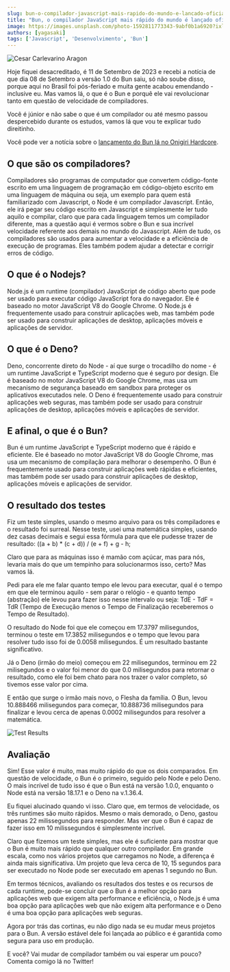 ```yaml
---
slug: bun-o-compilador-javascript-mais-rapido-do-mundo-e-lancado-oficialmente
title: "Bun, o compilador JavaScript mais rápido do mundo é lançado oficialmente"
image: https://images.unsplash.com/photo-1592811773343-9abf0b1a6920?ixlib=rb-4.0.3&ixid=M3wxMjA3fDB8MHxwaG90by1wYWdlfHx8fGVufDB8fHx8fA%3D%3D&auto=format&fit=crop&w=2070&q=80
authors: [yagasaki]
tags: ['Javascript', 'Desenvolvimento', 'Bun']
---
```


![Cesar Carlevarino Aragon](https://images.unsplash.com/photo-1592811773343-9abf0b1a6920?ixlib=rb-4.0.3&ixid=M3wxMjA3fDB8MHxwaG90by1wYWdlfHx8fGVufDB8fHx8fA%3D%3D&auto=format&fit=crop&w=2070&q=80)

Hoje fiquei desacreditado, é 11 de Setembro de 2023 e recebi a notícia de que dia 08 de Setembro a versão 1.0 do Bun saiu, só não soube disso, porque aqui no Brasil foi pós-feriado e muita gente acabou emendando - inclusive eu. Mas vamos lá, o que é o Bun e porquê ele vai revolucionar tanto em questão de velocidade de compiladores.

Você é júnior e não sabe o que é um compilador ou até mesmo passou despercebido durante os estudos, vamos lá que vou te explicar tudo direitinho.

Você pode ver a notícia sobre o [lançamento do Bun lá no Onigiri Hardcore](https://onigirihardcore.com.br/bun-lana-verso-10-e-promete-revolucionar-o-desenvolvimento-web).

## O que são os compiladores?
Compiladores são programas de computador que convertem código-fonte escrito em uma linguagem de programação em código-objeto escrito em uma linguagem de máquina ou seja, um exemplo para quem está familiarizado com Javascript, o Node é um compilador Javascript. Então, ele irá pegar seu código escrito em Javascript e simplesmente ler tudo aquilo e compilar, claro que para cada linguagem temos um compilador diferente, mas a questão aqui é vermos sobre o Bun e sua incrível velocidade referente aos demais no mundo do Javascript. Além de tudo, os compiladores são usados para aumentar a velocidade e a eficiência de execução de programas. Eles também podem ajudar a detectar e corrigir erros de código.

## O que é o Nodejs?
Node.js é um runtime (compilador) JavaScript de código aberto que pode ser usado para executar código JavaScript fora do navegador. Ele é baseado no motor JavaScript V8 do Google Chrome. O Node.js é frequentemente usado para construir aplicações web, mas também pode ser usado para construir aplicações de desktop, aplicações móveis e aplicações de servidor.

## O que é o Deno?
Deno, concorrente direto do Node - aí que surge o trocadilho do nome - é um runtime JavaScript e TypeScript moderno que é seguro por design. Ele é baseado no motor JavaScript V8 do Google Chrome, mas usa um mecanismo de segurança baseado em sandbox para proteger os aplicativos executados nele. O Deno é frequentemente usado para construir aplicações web seguras, mas também pode ser usado para construir aplicações de desktop, aplicações móveis e aplicações de servidor.

## E afinal, o que é o Bun?
Bun é um runtime JavaScript e TypeScript moderno que é rápido e eficiente. Ele é baseado no motor JavaScript V8 do Google Chrome, mas usa um mecanismo de compilação para melhorar o desempenho. O Bun é frequentemente usado para construir aplicações web rápidas e eficientes, mas também pode ser usado para construir aplicações de desktop, aplicações móveis e aplicações de servidor.

## O resultado dos testes
Fiz um teste simples, usando o mesmo arquivo para os três compiladores e o resultado foi surreal. Nesse teste, usei uma matemática simples, usando dez casas decimais e segui essa fórmula para que ele pudesse trazer de resultado: ((a + b) * (c + d)) / (e + f) + g - h;

Claro que para as máquinas isso é mamão com açúcar, mas para nós, levaria mais do que um tempinho para solucionarmos isso, certo? Mas vamos lá.

Pedi para ele me falar quanto tempo ele levou para executar, qual é o tempo em que ele terminou aquilo - sem parar o relógio - e quanto tempo (abstração) ele levou para fazer isso nesse intervalo ou seja: TdE - TdF = TdR (Tempo de Execução menos o Tempo de Finalização receberemos o Tempo de Resultado).

O resultado do Node foi que ele começou em 17.3797 milisegundos, terminou o teste em 17.3852 milisegundos e o tempo que levou para resolver tudo isso foi de 0.0058 milisegundos. É um resultado bastante significativo.

Já o Deno (irmão do meio) começou em 22 milisegundos, terminou em 22 milisegundos e o valor foi menor do que 0.0 milisegundos para retornar o resultado, como ele foi bem chato para nos trazer o valor completo, só tivemos esse valor por cima.

E então que surge o irmão mais novo, o Flesha da família. O Bun, levou 10.888466 milisegundos para começar, 10.888736 milisegundos para finalizar e levou cerca de apenas 0.0002 milisegundos para resolver a matemática.

![Test Results](https://user-images.githubusercontent.com/23272064/267136008-9c99d1eb-122e-4207-a16b-df7ed0328038.png)

## Avaliação
Sim! Esse valor é muito, mas muito rápido do que os dois comparados. Em questão de velocidade, o Bun é o primeiro, seguido pelo Node e pelo Deno. O mais incrível de tudo isso é que o Bun está na versão 1.0.0, enquanto o Node está na versão 18.17.1 e o Deno na v.1.36.4.

Eu fiquei alucinado quando vi isso. Claro que, em termos de velocidade, os três runtimes são muito rápidos. Mesmo o mais demorado, o Deno, gastou apenas 22 milissegundos para responder. Mas ver que o Bun é capaz de fazer isso em 10 milissegundos é simplesmente incrível.

Claro que fizemos um teste simples, mas ele é suficiente para mostrar que o Bun é muito mais rápido que qualquer outro compilador. Em grande escala, como nos vários projetos que carregamos no Node, a diferença é ainda mais significativa. Um projeto que leva cerca de 10, 15 segundos para ser executado no Node pode ser executado em apenas 1 segundo no Bun.

Em termos técnicos, avaliando os resultados dos testes e os recursos de cada runtime, pode-se concluir que o Bun é a melhor opção para aplicações web que exigem alta performance e eficiência, o Node.js é uma boa opção para aplicações web que não exigem alta performance e o Deno é uma boa opção para aplicações web seguras.

Agora por trás das cortinas, eu não digo nada se eu mudar meus projetos para o Bun. A versão estável dele foi lançada ao público e é garantida como segura para uso em produção.

E você? Vai mudar de compilador também ou vai esperar um pouco? Comenta comigo lá no Twitter!
